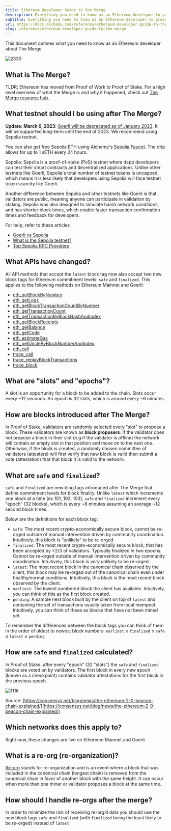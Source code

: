 ```yaml
---
title: Ethereum Developer Guide to the Merge
description: Everything you need to know as an Ethereum developer to prepare for The Merge.
subtitle: Everything you need to know as an Ethereum developer to prepare for The Merge.
url: https://docs.alchemy.com/reference/ethereum-developer-guide-to-the-merge
slug: reference/ethereum-developer-guide-to-the-merge
---
```


This document outlines what you need to know as an Ethereum developer about The Merge

![2330](121b2eb-Screen_Shot_2022-09-09_at_10.55.19_AM.png "Screen Shot 2022-09-09 at 10.55.19 AM.png")

## What is The Merge?

TLDR; Ethereum has moved from Proof of Work to Proof of Stake. For a high level overview of what the Merge is and why it happened, check out [The Merge resource hub](https://www.alchemy.com/the-merge).

## What testnet should I be using after The Merge?

**Update: March 6, 2023**: [Goerli will be deprecated as of January 2023](https://github.com/eth-clients/goerli). It will be supported long-term until the end of 2023. We recommend using Sepolia testnet.

You can also get free Sepolia ETH using Alchemy's [Sepolia Faucet](https://sepoliafaucet.com/). The drip allows for up to 1 sETH every 24 hours.

Sepolia: Sepolia is a proof-of-stake (PoS) testnet where dapp developers can test their smart contracts and decentralized applications. Unlike other testnets like Goerli, Sepolia's total number of testnet tokens is uncapped, which means it is less likely that developers using Sepolia will face testnet token scarcity like Goerli.

Another difference between Sepolia and other testnets like Goerli is that validators are public, meaning anyone can participate in validation by staking. Sepolia was also designed to simulate harsh network conditions, and has shorter block times, which enable faster transaction confirmation times and feedback for developers.

For help, refer to these articles

* [Goerli vs Sepolia](https://www.alchemy.com/overviews/goerli-vs-sepolia)
* [What is the Sepolia testnet?](https://www.alchemy.com/overviews/sepolia-testnet)
* [Top Sepolia RPC Providers](https://www.alchemy.com/overviews/sepolia-rpc-providers)

## What APIs have changed?

All API methods that accept the `latest` block tag now also accept two new block tags for Ethereum commitment levels: `safe` and `finalized`. This applies to the following methods on Ethereum Mainnet and Goerli:

* [eth\_getBlockByNumber](/reference/eth-getblockbynumber)
* [eth\_getLogs](/reference/eth-getlogs)
* [eth\_getBlockTransactionCountByNumber](/reference/eth-getblocktransactioncountbynumber)
* [eth\_getTransactionCount](/reference/eth-gettransactioncount)
* [eth\_getTransactionByBlockHashAndIndex](/reference/eth-gettransactionbyblockhashandindex)
* [eth\_getBlockReceipts](/reference/eth-getblockreceipts)
* [eth\_getBalance](/reference/eth-getbalance)
* [eth\_getCode](/reference/eth-getcode)
* [eth\_estimateGas](/reference/eth-estimategas)
* [eth\_getUncleByBlockNumberAndIndex](/reference/eth-getunclebyblocknumberandindex)
* [eth\_call](/reference/eth-call)
* [trace\_call](/reference/trace-call)
* [trace\_replayBlockTransactions](/reference/trace-replayblocktransactions)
* [trace\_block](/reference/trace-block)

## What are "slots" and "epochs"?

A slot is an opportunity for a block to be added to the chain. Slots occur every ~12 seconds. An epoch is 32 slots, which is around every ~6 minutes.

## How are blocks introduced after The Merge?

In Proof of Stake, validators are randomly selected every "slot" to propose a block. These validators are known as **block proposers**. If the validator does not propose a block in their slot (e.g if the validator is offline) the network will contain an empty slot in that position and move on to the next one. Otherwise, if the block is created, a randomly chosen committee of validators (attesters) will first verify that new block is valid then submit a vote (attestation) that that block it is valid to the network.

## What are `safe` and `finalized`?

`safe` and `finalized` are new blog tags introduced after The Merge that define commitment levels for block finality. Unlike `latest` which increments one block at a time (ex 101, 102, 103), `safe` and `finalized` increment every "epoch" (32 blocks), which is every ~6 minutes assuming an average ~12 second block times.

Below are the definitions for each block tag:

* `safe`: The most recent crypto-economically secure block, cannot be re-orged outside of manual intervention driven by community coordination. Intuitively, this block is “unlikely” to be re-orged.
* `finalized`: The most recent crypto-economically secure block, that has been accepted by >2/3 of validators. Typically finalized in two epochs. Cannot be re-orged outside of manual intervention driven by community coordination. Intuitively, this block is *very* unlikely to be re-orged.
* `latest`: The most recent block in the canonical chain observed by the client, this block may be re-orged out of the canonical chain even under healthy/normal conditions. Intuitively, this block is the most recent block observed by the client.
* `earliest`: The lowest numbered block the client has available. Intuitively, you can think of this as the first block created.
* `pending`: A sample next block built by the client on top of `latest` and containing the set of transactions usually taken from local mempool. Intuitively, you can think of these as blocks that have not been mined yet.

To remember the differences between the block tags you can think of them in the order of oldest to newest block numbers: `earliest` ≤ `finalized` ≤ `safe` ≤ `latest` ≤ `pending`

## How are `safe` and `finalized` calculated?

In Proof of Stake, after every "epoch" (32 "slots") the `safe` and `finalized` blocks are voted on by validators. The first block in every new epoch (known as a checkpoint) contains validator attestations for the first block in the previous epoch.

![1116](55d7bc4-block_and_epochs_.png "block and epochs .png")

Source: [https://consensys.net/blog/news/the-ethereum-2-0-beacon-chain-explained/](https://consensys.net/blog/news/the-ethereum-2-0-beacon-chain-explained/)

## Which networks does this apply to?

Right now, these changes are live on Ethereum Mainnet and Goerli.

## What is a re-org (re-organization)?

[Re-org](https://www.alchemy.com/overviews/what-is-a-reorg) stands for re-organization and is an event where a block that was included in the canonical chain (longest chain) is removed from the canonical chain in favor of another block with the same height. It can occur when more than one miner or validator proposes a block at the same time.

## How should I handle re-orgs after the merge?

In order to minimize the risk of receiving re-org’d data you should use the new block tags `safe` and `finalized` (with `finalized` being the least likely to be re-orged) instead of `latest`
